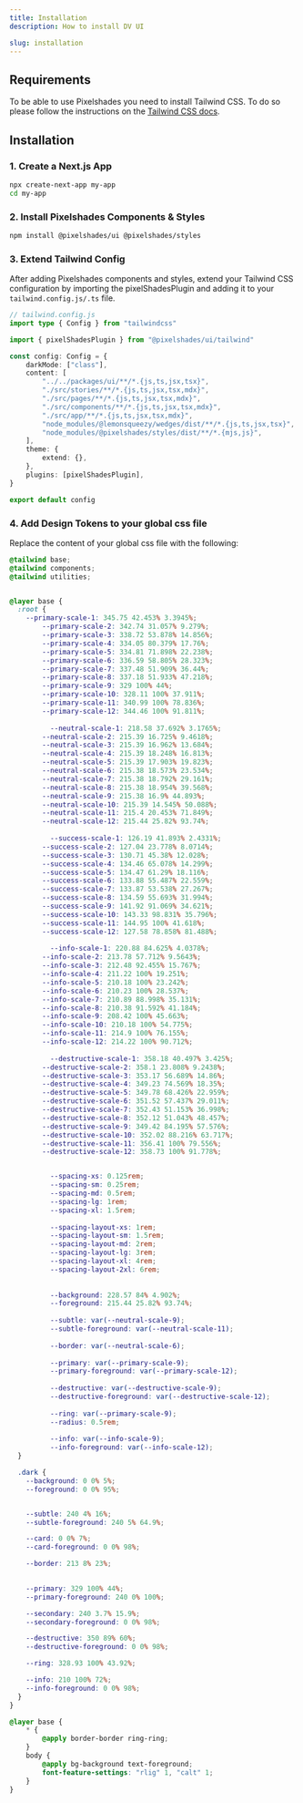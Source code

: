 ```yaml
---
title: Installation
description: How to install DV UI

slug: installation
---
```


## Requirements

To be able to use Pixelshades you need to install Tailwind CSS. 
To do so please follow the instructions on the [Tailwind CSS docs](https://tailwindcss.com/docs/installation).

## Installation

### 1. Create a Next.js App

```bash
npx create-next-app my-app
cd my-app
```


### 2. Install Pixelshades Components & Styles

```bash
npm install @pixelshades/ui @pixelshades/styles
```

### 3. Extend Tailwind Config

After adding Pixelshades components and styles, extend your Tailwind CSS configuration by importing the pixelShadesPlugin and adding it to your `tailwind.config.js/.ts` file. 

```ts
// tailwind.config.js
import type { Config } from "tailwindcss"

import { pixelShadesPlugin } from "@pixelshades/ui/tailwind"

const config: Config = {
	darkMode: ["class"],
	content: [
		"../../packages/ui/**/*.{js,ts,jsx,tsx}",
		"./src/stories/**/*.{js,ts,jsx,tsx,mdx}",
		"./src/pages/**/*.{js,ts,jsx,tsx,mdx}",
		"./src/components/**/*.{js,ts,jsx,tsx,mdx}",
		"./src/app/**/*.{js,ts,jsx,tsx,mdx}",
		"node_modules/@lemonsqueezy/wedges/dist/**/*.{js,ts,jsx,tsx}",
		"node_modules/@pixelshades/styles/dist/**/*.{mjs,js}",
	],
	theme: {
		extend: {},
	},
	plugins: [pixelShadesPlugin],
}

export default config

```

### 4. Add Design Tokens to your global css file

Replace the content of your global css file with the following:

```css
@tailwind base;
@tailwind components;
@tailwind utilities;


@layer base {
  :root {
    --primary-scale-1: 345.75 42.453% 3.3945%;
		--primary-scale-2: 342.74 31.057% 9.279%;
		--primary-scale-3: 338.72 53.878% 14.856%;
		--primary-scale-4: 334.05 80.379% 17.76%;
		--primary-scale-5: 334.81 71.898% 22.238%;
		--primary-scale-6: 336.59 58.805% 28.323%;
		--primary-scale-7: 337.48 51.909% 36.44%;
		--primary-scale-8: 337.18 51.933% 47.218%;
		--primary-scale-9: 329 100% 44%;
		--primary-scale-10: 328.11 100% 37.911%;
		--primary-scale-11: 340.99 100% 78.836%;
		--primary-scale-12: 344.46 100% 91.811%;
        
          --neutral-scale-1: 218.58 37.692% 3.1765%;
		--neutral-scale-2: 215.39 16.725% 9.4618%;
		--neutral-scale-3: 215.39 16.962% 13.684%;
		--neutral-scale-4: 215.39 18.248% 16.813%;
		--neutral-scale-5: 215.39 17.903% 19.823%;
		--neutral-scale-6: 215.38 18.573% 23.534%;
		--neutral-scale-7: 215.38 18.792% 29.161%;
		--neutral-scale-8: 215.38 18.954% 39.568%;
		--neutral-scale-9: 215.38 16.9% 44.893%;
		--neutral-scale-10: 215.39 14.545% 50.088%;
		--neutral-scale-11: 215.4 20.453% 71.849%;
		--neutral-scale-12: 215.44 25.82% 93.74%;
        
          --success-scale-1: 126.19 41.893% 2.4331%;
		--success-scale-2: 127.04 23.778% 8.0714%;
		--success-scale-3: 130.71 45.38% 12.028%;
		--success-scale-4: 134.46 65.078% 14.299%;
		--success-scale-5: 134.47 61.29% 18.116%;
		--success-scale-6: 133.88 55.487% 22.559%;
		--success-scale-7: 133.87 53.538% 27.267%;
		--success-scale-8: 134.59 55.693% 31.994%;
		--success-scale-9: 141.92 91.069% 34.621%;
		--success-scale-10: 143.33 98.831% 35.796%;
		--success-scale-11: 144.95 100% 41.618%;
		--success-scale-12: 127.58 78.858% 81.488%;
        
          --info-scale-1: 220.88 84.625% 4.0378%;
		--info-scale-2: 213.78 57.712% 9.5643%;
		--info-scale-3: 212.48 92.455% 15.767%;
		--info-scale-4: 211.22 100% 19.251%;
		--info-scale-5: 210.18 100% 23.242%;
		--info-scale-6: 210.23 100% 28.537%;
		--info-scale-7: 210.89 88.998% 35.131%;
		--info-scale-8: 210.38 91.592% 41.184%;
		--info-scale-9: 208.42 100% 45.663%;
		--info-scale-10: 210.18 100% 54.775%;
		--info-scale-11: 214.9 100% 76.155%;
		--info-scale-12: 214.22 100% 90.712%;
        
          --destructive-scale-1: 358.18 40.497% 3.425%;
		--destructive-scale-2: 358.1 23.808% 9.2438%;
		--destructive-scale-3: 353.17 56.689% 14.86%;
		--destructive-scale-4: 349.23 74.569% 18.35%;
		--destructive-scale-5: 349.78 68.426% 22.959%;
		--destructive-scale-6: 351.52 57.437% 29.011%;
		--destructive-scale-7: 352.43 51.153% 36.998%;
		--destructive-scale-8: 352.12 51.043% 48.457%;
		--destructive-scale-9: 349.42 84.195% 57.576%;
		--destructive-scale-10: 352.02 88.216% 63.717%;
		--destructive-scale-11: 356.41 100% 79.556%;
		--destructive-scale-12: 358.73 100% 91.778%;


          --spacing-xs: 0.125rem;
          --spacing-sm: 0.25rem;
          --spacing-md: 0.5rem;
          --spacing-lg: 1rem;
          --spacing-xl: 1.5rem;
      
          --spacing-layout-xs: 1rem;
          --spacing-layout-sm: 1.5rem;
          --spacing-layout-md: 2rem;
          --spacing-layout-lg: 3rem;
          --spacing-layout-xl: 4rem;
          --spacing-layout-2xl: 6rem;
      
      
          --background: 228.57 84% 4.902%;
          --foreground: 215.44 25.82% 93.74%;
      
          --subtle: var(--neutral-scale-9);
          --subtle-foreground: var(--neutral-scale-11);
      
          --border: var(--neutral-scale-6);
      
          --primary: var(--primary-scale-9);
          --primary-foreground: var(--primary-scale-12);
      
          --destructive: var(--destructive-scale-9);
          --destructive-foreground: var(--destructive-scale-12);
          
          --ring: var(--primary-scale-9);
          --radius: 0.5rem;
      
          --info: var(--info-scale-9);
          --info-foreground: var(--info-scale-12);
  }

  .dark {
    --background: 0 0% 5%;
    --foreground: 0 0% 95%;


    --subtle: 240 4% 16%;
    --subtle-foreground: 240 5% 64.9%;

    --card: 0 0% 7%;
    --card-foreground: 0 0% 98%;

    --border: 213 8% 23%;

    
    --primary: 329 100% 44%;
    --primary-foreground: 240 0% 100%;

    --secondary: 240 3.7% 15.9%;
    --secondary-foreground: 0 0% 98%;

    --destructive: 350 89% 60%;
    --destructive-foreground: 0 0% 98%;

    --ring: 328.93 100% 43.92%;

    --info: 210 100% 72%;
    --info-foreground: 0 0% 98%;
  }
}

@layer base {
	* {
		@apply border-border ring-ring;
	}
	body {
		@apply bg-background text-foreground;
		font-feature-settings: "rlig" 1, "calt" 1;
	}
}
```